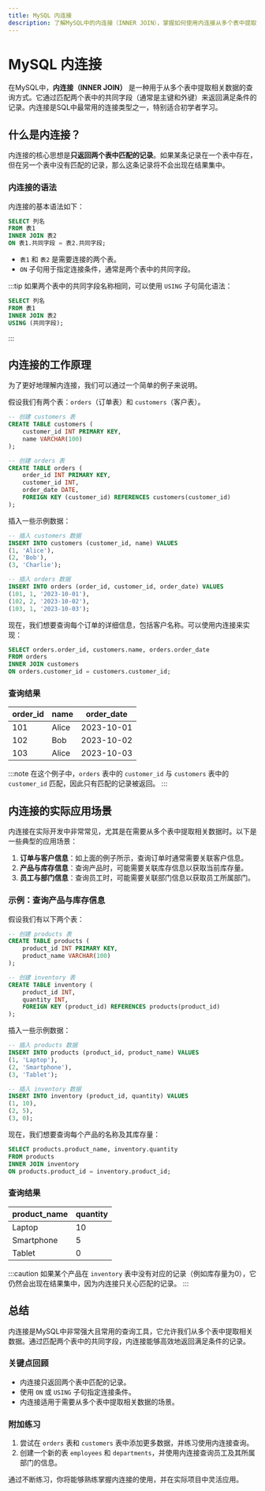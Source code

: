 ```yaml
---
title: MySQL 内连接
description: 了解MySQL中的内连接（INNER JOIN），掌握如何使用内连接从多个表中提取相关数据，并通过实际案例加深理解。
---
```


# MySQL 内连接

在MySQL中，**内连接（INNER JOIN）** 是一种用于从多个表中提取相关数据的查询方式。它通过匹配两个表中的共同字段（通常是主键和外键）来返回满足条件的记录。内连接是SQL中最常用的连接类型之一，特别适合初学者学习。

## 什么是内连接？

内连接的核心思想是**只返回两个表中匹配的记录**。如果某条记录在一个表中存在，但在另一个表中没有匹配的记录，那么这条记录将不会出现在结果集中。

### 内连接的语法

内连接的基本语法如下：

```sql
SELECT 列名
FROM 表1
INNER JOIN 表2
ON 表1.共同字段 = 表2.共同字段;
```

- `表1` 和 `表2` 是需要连接的两个表。
- `ON` 子句用于指定连接条件，通常是两个表中的共同字段。

:::tip
如果两个表中的共同字段名称相同，可以使用 `USING` 子句简化语法：

```sql
SELECT 列名
FROM 表1
INNER JOIN 表2
USING (共同字段);
```
:::

## 内连接的工作原理

为了更好地理解内连接，我们可以通过一个简单的例子来说明。

假设我们有两个表：`orders`（订单表）和 `customers`（客户表）。

```sql
-- 创建 customers 表
CREATE TABLE customers (
    customer_id INT PRIMARY KEY,
    name VARCHAR(100)
);

-- 创建 orders 表
CREATE TABLE orders (
    order_id INT PRIMARY KEY,
    customer_id INT,
    order_date DATE,
    FOREIGN KEY (customer_id) REFERENCES customers(customer_id)
);
```

插入一些示例数据：

```sql
-- 插入 customers 数据
INSERT INTO customers (customer_id, name) VALUES
(1, 'Alice'),
(2, 'Bob'),
(3, 'Charlie');

-- 插入 orders 数据
INSERT INTO orders (order_id, customer_id, order_date) VALUES
(101, 1, '2023-10-01'),
(102, 2, '2023-10-02'),
(103, 1, '2023-10-03');
```

现在，我们想要查询每个订单的详细信息，包括客户名称。可以使用内连接来实现：

```sql
SELECT orders.order_id, customers.name, orders.order_date
FROM orders
INNER JOIN customers
ON orders.customer_id = customers.customer_id;
```

### 查询结果

| order_id | name  | order_date  |
|----------|-------|-------------|
| 101      | Alice | 2023-10-01  |
| 102      | Bob   | 2023-10-02  |
| 103      | Alice | 2023-10-03  |

:::note
在这个例子中，`orders` 表中的 `customer_id` 与 `customers` 表中的 `customer_id` 匹配，因此只有匹配的记录被返回。
:::

## 内连接的实际应用场景

内连接在实际开发中非常常见，尤其是在需要从多个表中提取相关数据时。以下是一些典型的应用场景：

1. **订单与客户信息**：如上面的例子所示，查询订单时通常需要关联客户信息。
2. **产品与库存信息**：查询产品时，可能需要关联库存信息以获取当前库存量。
3. **员工与部门信息**：查询员工时，可能需要关联部门信息以获取员工所属部门。

### 示例：查询产品与库存信息

假设我们有以下两个表：

```sql
-- 创建 products 表
CREATE TABLE products (
    product_id INT PRIMARY KEY,
    product_name VARCHAR(100)
);

-- 创建 inventory 表
CREATE TABLE inventory (
    product_id INT,
    quantity INT,
    FOREIGN KEY (product_id) REFERENCES products(product_id)
);
```

插入一些示例数据：

```sql
-- 插入 products 数据
INSERT INTO products (product_id, product_name) VALUES
(1, 'Laptop'),
(2, 'Smartphone'),
(3, 'Tablet');

-- 插入 inventory 数据
INSERT INTO inventory (product_id, quantity) VALUES
(1, 10),
(2, 5),
(3, 0);
```

现在，我们想要查询每个产品的名称及其库存量：

```sql
SELECT products.product_name, inventory.quantity
FROM products
INNER JOIN inventory
ON products.product_id = inventory.product_id;
```

### 查询结果

| product_name | quantity |
|--------------|----------|
| Laptop       | 10       |
| Smartphone   | 5        |
| Tablet       | 0        |

:::caution
如果某个产品在 `inventory` 表中没有对应的记录（例如库存量为0），它仍然会出现在结果集中，因为内连接只关心匹配的记录。
:::

## 总结

内连接是MySQL中非常强大且常用的查询工具，它允许我们从多个表中提取相关数据。通过匹配两个表中的共同字段，内连接能够高效地返回满足条件的记录。

### 关键点回顾
- 内连接只返回两个表中匹配的记录。
- 使用 `ON` 或 `USING` 子句指定连接条件。
- 内连接适用于需要从多个表中提取相关数据的场景。

### 附加练习
1. 尝试在 `orders` 表和 `customers` 表中添加更多数据，并练习使用内连接查询。
2. 创建一个新的表 `employees` 和 `departments`，并使用内连接查询员工及其所属部门的信息。

通过不断练习，你将能够熟练掌握内连接的使用，并在实际项目中灵活应用。